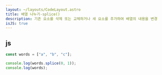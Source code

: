 ```yaml
---
layout: ~/layouts/CodeLayout.astro
title: 배열 나누기-splice()
description: 기존 요소를 삭제 또는 교체하거나 새 요소를 추가하여 배열의 내용을 변경
isJS: true
---
```


## js

```js
const words = ["a", "b", "c"];

console.log(words.splice(0, 1));
console.log(words);
```
